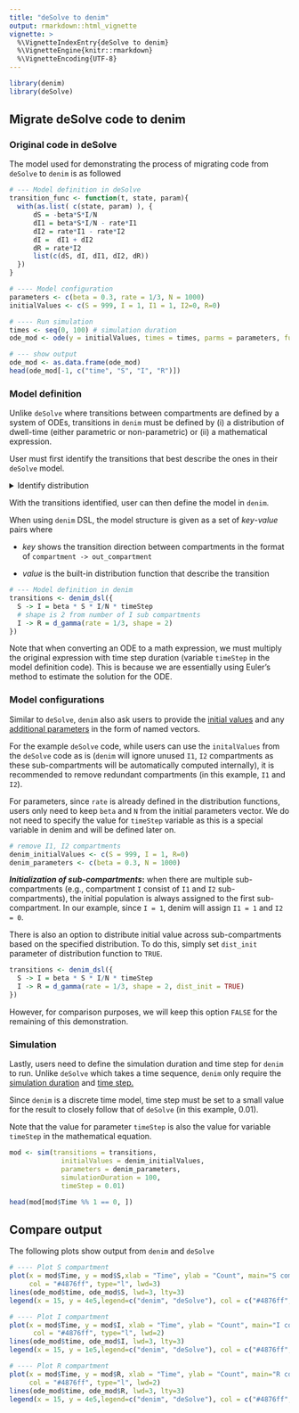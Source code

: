 ```yaml
---
title: "deSolve to denim"
output: rmarkdown::html_vignette
vignette: >
  %\VignetteIndexEntry{deSolve to denim}
  %\VignetteEngine{knitr::rmarkdown}
  %\VignetteEncoding{UTF-8}
---
```


```r
library(denim)
library(deSolve)
```

## Migrate deSolve code to denim

### Original code in deSolve

The model used for demonstrating the process of migrating code from `deSolve` to `denim` is as followed

```r
# --- Model definition in deSolve
transition_func <- function(t, state, param){
  with(as.list( c(state, param) ), {
      dS = -beta*S*I/N
      dI1 = beta*S*I/N - rate*I1
      dI2 = rate*I1 - rate*I2
      dI =  dI1 + dI2
      dR = rate*I2
      list(c(dS, dI, dI1, dI2, dR))
  })
}

# ---- Model configuration 
parameters <- c(beta = 0.3, rate = 1/3, N = 1000) 
initialValues <- c(S = 999, I = 1, I1 = 1, I2=0, R=0)

# ---- Run simulation
times <- seq(0, 100) # simulation duration
ode_mod <- ode(y = initialValues, times = times, parms = parameters, func = transition_func)

# --- show output
ode_mod <- as.data.frame(ode_mod)
head(ode_mod[-1, c("time", "S", "I", "R")])
```

### Model definition

Unlike `deSolve` where transitions between compartments are defined by a system of ODEs, transitions in `denim` must be defined by (i) a distribution of dwell-time (either parametric or non-parametric) or (ii) a mathematical expression.

User must first identify the transitions that best describe the ones in their `deSolve` model.

```{=html}
<details>
  <summary>Identify distribution</summary>
```
```r
# --- Model definition in deSolve
transition_func <- function(t, state, param){
  with(as.list( c(state, param) ), {
      
      # For S -> I transition, since it involves parameters (beta, N), 
      # the best transition to describe this is using a mathematical formula
      dS = -beta*S*I/N
      
      # For I -> R transition, linear chain trick is applied --> implies Erlang distributed dwell time
      # Hence, we can use d_gamma from denim
      dI1 = beta*S*I/N - rate*I1
      dI2 = rate*I1 - rate*I2
      dI =  dI1 + dI2
      dR = rate*I2
      list(c(dS, dI, dI1, dI2, dR))
  })
}
```

</details>

With the transitions identified, user can then define the model in `denim`.

When using `denim` DSL, the model structure is given as a set of *key*-*value* pairs where

-   *key* shows the transition direction between compartments in the format of `compartment -> out_compartment`

-   *value* is the built-in distribution function that describe the transition

```r
# --- Model definition in denim
transitions <- denim_dsl({
  S -> I = beta * S * I/N * timeStep
  # shape is 2 from number of I sub compartments
  I -> R = d_gamma(rate = 1/3, shape = 2) 
})
```

Note that when converting an ODE to a math expression, we must multiply the original expression with time step duration (variable `timeStep` in the model definition code). This is because we are essentially using Euler's method to estimate the solution for the ODE.

### Model configurations

Similar to `deSolve`, `denim` also ask users to provide the [initial values]{.underline} and any [additional parameters]{.underline} in the form of named vectors.

For the example `deSolve` code, while users can use the `initalValues` from the `deSolve` code as is (`denim` will ignore unused `I1`, `I2` compartments as these sub-compartments will be automatically computed internally), it is recommended to remove redundant compartments (in this example, `I1` and `I2`).

For parameters, since `rate` is already defined in the distribution functions, users only need to keep `beta` and `N` from the initial parameters vector. We do not need to specify the value for `timeStep` variable as this is a special variable in denim and will be defined later on.

```r
# remove I1, I2 compartments
denim_initialValues <- c(S = 999, I = 1, R=0)
denim_parameters <- c(beta = 0.3, N = 1000) 
```

***Initialization of sub-compartments*****:** when there are multiple sub-compartments (e.g., compartment `I` consist of `I1` and `I2` sub-compartments), the initial population is always assigned to the first sub-compartment. In our example, since `I = 1`, denim will assign `I1 = 1` and `I2 = 0`.

There is also an option to distribute initial value across sub-compartments based on the specified distribution. To do this, simply set `dist_init` parameter of distribution function to `TRUE`.

```r
transitions <- denim_dsl({
  S -> I = beta * S * I/N * timeStep
  I -> R = d_gamma(rate = 1/3, shape = 2, dist_init = TRUE) 
})
```

However, for comparison purposes, we will keep this option `FALSE` for the remaining of this demonstration.

### Simulation

Lastly, users need to define the simulation duration and time step for `denim` to run. Unlike `deSolve` which takes a time sequence, `denim` only require the [simulation duration]{.underline} and [time step.]{.underline}

Since `denim` is a discrete time model, time step must be set to a small value for the result to closely follow that of `deSolve` (in this example, 0.01).

Note that the value for parameter `timeStep` is also the value for variable `timeStep` in the mathematical equation.

```r
mod <- sim(transitions = transitions,
             initialValues = denim_initialValues, 
             parameters = denim_parameters,
             simulationDuration = 100,
             timeStep = 0.01)

head(mod[mod$Time %% 1 == 0, ])
```

## Compare output

The following plots show output from `denim` and `deSolve`

```r
# ---- Plot S compartment
plot(x = mod$Time, y = mod$S,xlab = "Time", ylab = "Count", main="S compartment",
     col = "#4876ff", type="l", lwd=3)
lines(ode_mod$time, ode_mod$S, lwd=3, lty=3)
legend(x = 15, y = 4e5,legend=c("denim", "deSolve"), col = c("#4876ff", "black"), lty=c(1,3))

# ---- Plot I compartment
plot(x = mod$Time, y = mod$I, xlab = "Time", ylab = "Count", main="I compartment",
      col = "#4876ff", type="l", lwd=2)
lines(ode_mod$time, ode_mod$I, lwd=3, lty=3)
legend(x = 15, y = 1e5,legend=c("denim", "deSolve"), col = c("#4876ff", "black"), lty=c(1,3))

# ---- Plot R compartment
plot(x = mod$Time, y = mod$R, xlab = "Time", ylab = "Count", main="R compartment",
     col = "#4876ff", type="l", lwd=2)
lines(ode_mod$time, ode_mod$R, lwd=3, lty=3)
legend(x = 15, y = 4e5,legend=c("denim", "deSolve"), col = c("#4876ff", "black"), lty=c(1,3))
```
